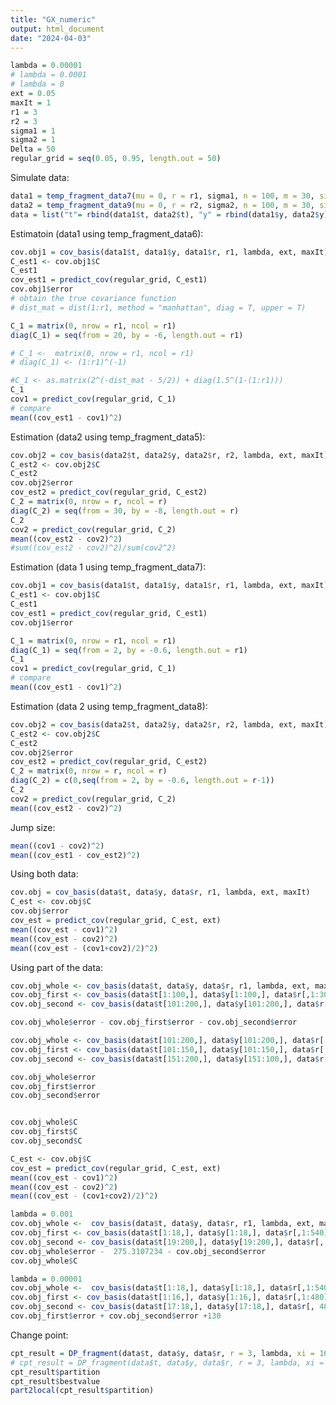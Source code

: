 ```yaml
---
title: "GX_numeric"
output: html_document
date: "2024-04-03"
---
```

```r
lambda = 0.00001
# lambda = 0.0001
# lambda = 0
ext = 0.05
maxIt = 1
r1 = 3
r2 = 3
sigma1 = 1
sigma2 = 1
Delta = 50
regular_grid = seq(0.05, 0.95, length.out = 50)
```

Simulate data: 
```r
data1 = temp_fragment_data7(mu = 0, r = r1, sigma1, n = 100, m = 30, sigma_epsilon = 0.01, domain = c(0, 1), delta = 0.6)
data2 = temp_fragment_data9(mu = 0, r = r2, sigma2, n = 100, m = 30, sigma_epsilon = 0.01, domain = c(0, 1), delta = 0.6)
data = list("t"= rbind(data1$t, data2$t), "y" = rbind(data1$y, data2$y), "r" = cbind(data1$r, data2$r))
```

Estimatoin (data1 using temp_fragment_data6):
```r
cov.obj1 = cov_basis(data1$t, data1$y, data1$r, r1, lambda, ext, maxIt) # estimate covariance function
C_est1 <- cov.obj1$C
C_est1
cov_est1 = predict_cov(regular_grid, C_est1)
cov.obj1$error
# obtain the true covariance function
# dist_mat = dist(1:r1, method = "manhattan", diag = T, upper = T)

C_1 = matrix(0, nrow = r1, ncol = r1)
diag(C_1) = seq(from = 20, by = -6, length.out = r1)

# C_1 <-  matrix(0, nrow = r1, ncol = r1)
# diag(C_1) <- (1:r1)^(-1)

#C_1 <- as.matrix(2^(-dist_mat - 5/2)) + diag(1.5^(1-(1:r1)))
C_1
cov1 = predict_cov(regular_grid, C_1)
# compare
mean((cov_est1 - cov1)^2)
```


Estimation (data2 using  temp_fragment_data5):
```r
cov.obj2 = cov_basis(data2$t, data2$y, data2$r, r2, lambda, ext, maxIt)
C_est2 <- cov.obj2$C
C_est2
cov.obj2$error
cov_est2 = predict_cov(regular_grid, C_est2)
C_2 = matrix(0, nrow = r, ncol = r)
diag(C_2) = seq(from = 30, by = -8, length.out = r)
C_2
cov2 = predict_cov(regular_grid, C_2)
mean((cov_est2 - cov2)^2)
#sum((cov_est2 - cov2)^2)/sum(cov2^2)
```


Estimation (data 1 using temp_fragment_data7):
```r
cov.obj1 = cov_basis(data1$t, data1$y, data1$r, r1, lambda, ext, maxIt) # estimate covariance function
C_est1 <- cov.obj1$C
C_est1
cov_est1 = predict_cov(regular_grid, C_est1)
cov.obj1$error

C_1 = matrix(0, nrow = r1, ncol = r1)
diag(C_1) = seq(from = 2, by = -0.6, length.out = r1)
C_1
cov1 = predict_cov(regular_grid, C_1)
# compare
mean((cov_est1 - cov1)^2)
```

Estimation (data 2 using temp_fragment_data8):
```r
cov.obj2 = cov_basis(data2$t, data2$y, data2$r, r2, lambda, ext, maxIt)
C_est2 <- cov.obj2$C
C_est2
cov.obj2$error
cov_est2 = predict_cov(regular_grid, C_est2)
C_2 = matrix(0, nrow = r, ncol = r)
diag(C_2) = c(0,seq(from = 2, by = -0.6, length.out = r-1))
C_2
cov2 = predict_cov(regular_grid, C_2)
mean((cov_est2 - cov2)^2)
```



Jump size:
```r
mean((cov1 - cov2)^2)
mean((cov_est1 - cov_est2)^2)
```


Using both data:
```r
cov.obj = cov_basis(data$t, data$y, data$r, r1, lambda, ext, maxIt)
C_est <- cov.obj$C
cov.obj$error
cov_est = predict_cov(regular_grid, C_est, ext)
mean((cov_est - cov1)^2)
mean((cov_est - cov2)^2)
mean((cov_est - (cov1+cov2)/2)^2)
```

Using part of the data:
```r
cov.obj_whole <- cov_basis(data$t, data$y, data$r, r1, lambda, ext, maxIt)
cov.obj_first <- cov_basis(data$t[1:100,], data$y[1:100,], data$r[,1:3000], r1, lambda, ext, maxIt)
cov.obj_second <- cov_basis(data$t[101:200,], data$y[101:200,], data$r[, 3001:6000], r1, lambda, ext, maxIt)

cov.obj_whole$error - cov.obj_first$error - cov.obj_second$error

cov.obj_whole <- cov_basis(data$t[101:200,], data$y[101:200,], data$r[ ,3001:6000], r1, lambda, ext, maxIt)
cov.obj_first <- cov_basis(data$t[101:150,], data$y[101:150,], data$r[ ,3001:4500], r1, lambda, ext, maxIt)
cov.obj_second <- cov_basis(data$t[151:200,], data$y[151:100,], data$r[, 4501:6000], r1, lambda, ext, maxIt)

cov.obj_whole$error
cov.obj_first$error
cov.obj_second$error


cov.obj_whole$C
cov.obj_first$C
cov.obj_second$C

C_est <- cov.obj$C
cov_est = predict_cov(regular_grid, C_est, ext)
mean((cov_est - cov1)^2)
mean((cov_est - cov2)^2)
mean((cov_est - (cov1+cov2)/2)^2)
```

```r
lambda = 0.001
cov.obj_whole <-  cov_basis(data$t, data$y, data$r, r1, lambda, ext, maxIt)
cov.obj_first <- cov_basis(data$t[1:18,], data$y[1:18,], data$r[,1:540], r1, lambda, ext, maxIt)
cov.obj_second <- cov_basis(data$t[19:200,], data$y[19:200,], data$r[, 541:6000], r1, lambda, ext, maxIt)
cov.obj_whole$error -  275.3107234 - cov.obj_second$error
cov.obj_whole$C
```
```r
lambda = 0.00001
cov.obj_whole <-  cov_basis(data$t[1:18,], data$y[1:18,], data$r[,1:540], r1, lambda, ext, maxIt)
cov.obj_first <- cov_basis(data$t[1:16,], data$y[1:16,], data$r[,1:480], r1, lambda, ext, maxIt)
cov.obj_second <- cov_basis(data$t[17:18,], data$y[17:18,], data$r[, 481:540], r1, lambda, ext, maxIt)
cov.obj_first$error + cov.obj_second$error +130
```




Change point:
```r
cpt_result = DP_fragment(data$t, data$y, data$r, r = 3, lambda, xi = 1600, ext, maxIt, Delta=0)
# cpt_result = DP_fragment(data$t, data$y, data$r, r = 3, lambda, xi = 35000, ext, maxIt, Delta=1)
cpt_result$partition
cpt_result$bestvalue
part2local(cpt_result$partition)
```







